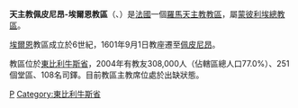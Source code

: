 {{Infobox Roman Catholic diocese
|Roman Catholic Diocese of = 天主教佩皮尼昂-埃爾恩教區
|Latin name of diocese =Dioecesis Elnensis
|image =Clocher de la cathédrale St Jean - Perpignan.jpg
|caption = 佩皮尼昂主教座堂
|location = [[法國|法國]]
|territory =東比利牛斯省
|population= 308,000
|rite = 拉丁禮
|patron = 
|province = 蒙彼利埃
|established =6世紀
|cathedral = [[佩皮尼昂主教座堂|佩皮尼昂主教座堂]]
|副主教座堂 =
|leadership = 主教
|website =[http://catholique-perpignan.cef.fr/ 官方網頁]
|教宗 = 
|metropolitan = 
|ordinary =懸空
|coadjutor bishop =
|emeritus = 
}}

'''天主教佩皮尼昂-埃爾恩教區'''（{{lang-la|Dioecesis Elnensis}}、{{lang-fr|Diocèse de Perpignan-Elne}}）是[[法國|法國]]一個[[羅馬天主教|羅馬天主教]][[教區|教區]]，屬[[天主教蒙彼利埃總教區|蒙彼利埃總教區]]。

[[埃爾恩|埃爾恩]]教區成立於6世紀，1601年9月1日教座遷至[[佩皮尼昂|佩皮尼昂]]。

教區位於[[東比利牛斯省|東比利牛斯省]]，2004年有教友308,000人（佔轄區總人口77.0%）、251個堂區、108名司鐸。目前教區主教席位處於出缺狀態。

{{法國天主教教區}}
{{Authority control}}
[[Category:法國天主教教區|P]]
[[Category:東比利牛斯省|Category:東比利牛斯省]]